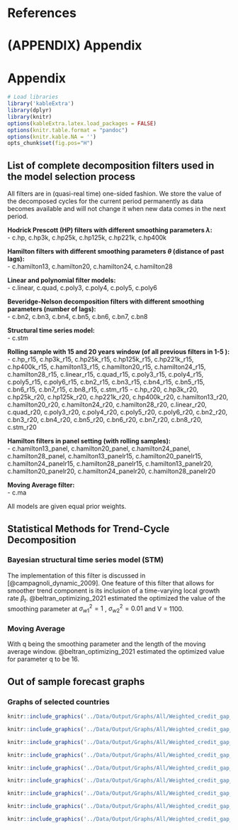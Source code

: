 # References {-}
<div id="refs"></div>

# (APPENDIX) Appendix {-}
# Appendix

```r
# Load libraries
library('kableExtra')
library(dplyr)
library(knitr)
options(kableExtra.latex.load_packages = FALSE)
options(knitr.table.format = "pandoc")
options(knitr.kable.NA = '')
opts_chunk$set(fig.pos="H")
```

<!-- ## Model estimation - Initial values selection {-} -->
<!-- The priors for autoregressive parameters in matrix F are taken from VAR regression of the HP filter cycle decomposition of the series. -->

<!-- For $\beta_{0|0}$, I set $\tau_{0|0}$ as the value HP filtered trend component and omit the first observation from the regression. $c_{0|0}$ cycle components are also set to be equal to their HP filter counterpart. Variance $var(\tau_{0|0}) =100+50*random$; while other measures of the starting covariance are set to be their unconditional values. -->

<!-- Starting standard deviation and correlation values are randomized within reasonable range. -->
## List of complete decomposition filters used in the model selection process {#filterslist}

All filters are in (quasi-real time) one-sided fashion. We store the value of the decomposed cycles for the current period permanently as data becomes available and will not change it when new data comes in the next period.

**Hodrick Prescott (HP) filters with different smoothing parameters $\lambda$: \
**- c.hp, c.hp3k, c.hp25k,  c.hp125k, c.hp221k, c.hp400k  

**Hamilton filters with different smoothing parameters $\theta$ (distance of past lags): \
**- c.hamilton13,   c.hamilton20,   c.hamilton24,   c.hamilton28  

**Linear and polynomial filter models:\
**- c.linear, c.quad, c.poly3,  c.poly4,  c.poly5,  c.poly6 

**Beveridge-Nelson decomposition filters with different smoothing parameters (number of lags):\
**- c.bn2,  c.bn3,  c.bn4,  c.bn5,  c.bn6,  c.bn7,  c.bn8 

**Structural time series model:\
**- c.stm

**Rolling sample with 15 and 20 years window (of all previous filters in 1-5 ):\
**- c.hp_r15, c.hp3k_r15, c.hp25k_r15,  c.hp125k_r15, c.hp221k_r15, c.hp400k_r15, c.hamilton13_r15, c.hamilton20_r15, c.hamilton24_r15, c.hamilton28_r15, c.linear_r15, c.quad_r15, c.poly3_r15,  c.poly4_r15,  c.poly5_r15,  c.poly6_r15,  c.bn2_r15,  c.bn3_r15,  c.bn4_r15,  c.bn5_r15,  c.bn6_r15,  c.bn7_r15,  c.bn8_r15,  c.stm_r15 
- c.hp_r20, c.hp3k_r20, c.hp25k_r20,  c.hp125k_r20, c.hp221k_r20, c.hp400k_r20, c.hamilton13_r20, c.hamilton20_r20, c.hamilton24_r20, c.hamilton28_r20, c.linear_r20, c.quad_r20, c.poly3_r20,  c.poly4_r20,  c.poly5_r20,  c.poly6_r20,  c.bn2_r20,  c.bn3_r20,  c.bn4_r20,  c.bn5_r20,  c.bn6_r20,  c.bn7_r20,  c.bn8_r20,  c.stm_r20 

**Hamilton filters in panel setting (with rolling samples):\
**- c.hamilton13_panel, c.hamilton20_panel, c.hamilton24_panel, c.hamilton28_panel, c.hamilton13_panelr15,  c.hamilton20_panelr15,  c.hamilton24_panelr15,  c.hamilton28_panelr15,  c.hamilton13_panelr20,  c.hamilton20_panelr20,  c.hamilton24_panelr20,  c.hamilton28_panelr20

**Moving Average filter:\
**- c.ma  

All models are given equal prior weights.

## Statistical Methods for Trend-Cycle Decomposition {#ma-stm-eq}
<!--[Insert decomposition method equations here]-->

### Bayesian structural time series model (STM) {-}
\begin{align*}
y_t = u_t + v_t,  vt \sim N(0,V)\\
u_t = u_{t-1} + \beta_{t-1} + w_{1,t},  w_{1,t} \sim N(O,\sigma^2_{w1})\\
\beta_t = \beta_{t_1} + w_{2,t},  w_{2,t} \sim N(0,\sigma^2_{w2})
\end{align*}

The implementation of this filter is discussed in [@campagnoli_dynamic_2009]. One feature of this filter that allows for smoother trend component is its inclusion of a time-varying local growth rate $\beta_t$. @beltran_optimizing_2021 estimated the optimized the value of the smoothing parameter at $\sigma^2_{w1} = 1$ , $\sigma^2_{w2}=0.01$ and V = 1100.

### Moving Average {-}
\begin{align*}
MA_t = y_t - \frac{\sum\nolimits^t_{i=t-q+1}y_i}{q}
\end{align*}

With q being the smoothing parameter and the length of the moving average window. @beltran_optimizing_2021 estimated the optimized value for parameter q to be 16.

<!--( - How to deduct optimized threshold from model threshold results)
( - Only would work with univariate regression, since a multivariate model will have multiple
inputs solution for a predicted response value)

## Model average implimentation 
( - Steps of averaging
    - Do a search and bound ( paper reference here ) to find the best models with the fewest number of variables from a fully saturated model. 
    - Occam's razor: 20000, 2*log*2000
      - Filter them by Occam's razor based on BIC value: )
      - Filter only models with only positive weights
      - Filter them by Occam's razor based on psAUC value: )-->



## Out of sample forecast graphs

### Graphs of selected countries {#graphs-other}

```r
knitr::include_graphics('../Data/Output/Graphs/All/Weighted_credit_gap_CA.pdf')
```

```r
knitr::include_graphics('../Data/Output/Graphs/All/Weighted_credit_gap_FR.pdf')
```

```r
knitr::include_graphics('../Data/Output/Graphs/All/Weighted_credit_gap_HK.pdf')
```

```r
knitr::include_graphics('../Data/Output/Graphs/All/Weighted_credit_gap_JP.pdf')
```

```r
knitr::include_graphics('../Data/Output/Graphs/All/Weighted_credit_gap_KR.pdf')
```

```r
knitr::include_graphics('../Data/Output/Graphs/All/Weighted_credit_gap_SA.pdf')
```

```r
knitr::include_graphics('../Data/Output/Graphs/All/Weighted_credit_gap_SE.pdf')
```

```r
knitr::include_graphics('../Data/Output/Graphs/All/Weighted_credit_gap_CH.pdf')
```

```r
knitr::include_graphics('../Data/Output/Graphs/All/Weighted_credit_gap_TH.pdf')
```


<!--[Will include periods of previous crises for those countries later]-->